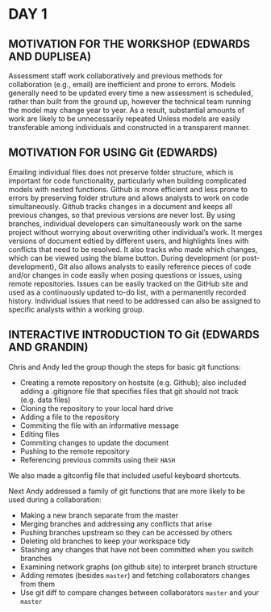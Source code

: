 # DAY 1

## MOTIVATION FOR THE WORKSHOP (EDWARDS AND DUPLISEA)

Assessment staff work collaboratively and previous methods for collaboration (e.g., email) are inefficient and prone to errors. Models generally need to be updated every time a new assessment is scheduled, rather than built from the ground up, however the technical team running the model may change year to year. As a result, substantial amounts of work are likely to be unnecessarily repeated Unless models are easily transferable among individuals and constructed in a transparent manner.

## MOTIVATION FOR USING **Git** (EDWARDS)

Emailing individual files does not preserve folder structure, which is important for code functionality, particularly when building complicated models with nested functions.
Github is more efficient and less prone to errors by preserving folder struture and allows analysts to work on code simultaneously.
Github tracks changes in a document and keeps all previous changes, so that previous versions are never lost. 
By using branches, individual developers can simultaneously work on the same project without worrying about overwriting other individual's work. It merges versions of document edtied by different users, and highlights lines with conflicts that need to be resolved. It also tracks who made which changes, which can be viewed using the blame button. 
During development (or post-development), Git also allows analysts to easily reference pieces of code and/or changes in code easily when posing questions or issues, using remote repositories.
Issues can be easily tracked on the GitHub site and used as a continuously updated to-do list, with a permanently recorded history. Individual issues that need to be addressed can also be assigned to specific analysts within a working group.

## INTERACTIVE INTRODUCTION TO **Git** (EDWARDS AND GRANDIN)

Chris and Andy led the group though the steps for basic git functions:

- Creating a remote repository on hostsite (e.g. Github); also included adding a .gitignore file that specifies files that git should not track (e.g. data files)
- Cloning the repository to your local hard drive
- Adding a file to the repository
- Commiting the file with an informative message
- Editing files
- Commiting changes to update the document
- Pushing to the remote repository
- Referencing previous commits using their `HASH`

We also made a gitconfig file that included useful keyboard shortcuts. 

Next Andy addressed a family of git functions that are more likely to be used during a collaboration:

- Making a new branch separate from the master
- Merging branches and addressing any conflicts that arise
- Pushing branches upstream so they can be accessed by others
- Deleting old branches to keep your workspace tidy
- Stashing any changes that have not been committed when you switch branches
- Examining network graphs (on github site) to interpret branch structure
- Adding remotes (besides `master`) and fetching collaborators changes from them
- Use git diff to compare changes between collaborators `master` and your `master`
